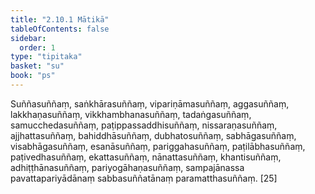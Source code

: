 ```yaml
---
title: "2.10.1 Mātikā"
tableOfContents: false
sidebar:
  order: 1
type: "tipitaka"
basket: "su"
book: "ps"
---
```



<DynamicBreadcrumb />

<Division number="47" book="ps">

<Paragraph number="1702" book="ps">
Suññasuññaṃ, saṅkhārasuññaṃ, vipariṇāmasuññaṃ, aggasuññaṃ, lakkhaṇasuññaṃ, vikkhambhanasuññaṃ, tadaṅgasuññaṃ, samucchedasuññaṃ, paṭippassaddhisuññaṃ, nissaraṇasuññaṃ, ajjhattasuññaṃ, bahiddhāsuññaṃ, dubhatosuññaṃ, sabhāgasuññaṃ, visabhāgasuññaṃ, esanāsuññaṃ, pariggahasuññaṃ, paṭilābhasuññaṃ, paṭivedhasuññaṃ, ekattasuññaṃ, nānattasuññaṃ, khantisuññaṃ, adhiṭṭhānasuññaṃ, pariyogāhaṇasuññaṃ, sampajānassa pavattapariyādānaṃ sabbasuññatānaṃ paramatthasuññaṃ. [25]
</Paragraph>
</Division>
